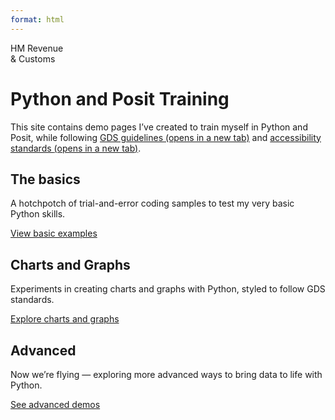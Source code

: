 ```yaml
---
format: html
---
```


<div class="gem-c-organisation-logo brand--hm-revenue-customs govuk-!-margin-bottom-6">
 <div class="gem-c-organisation-logo__container gem-c-organisation-logo__crest gem-c-organisation-logo__crest--hmrc brand__border-color">
  <span class="gem-c-organisation-logo__name">HM Revenue<br>&amp; Customs</span>
 </div>
</div>

<h1 class="govuk-heading-xl govuk-!-margin-top-6 govuk-!-margin-bottom-6">Python and Posit Training</h1>

<p class="govuk-body">This site contains demo pages I’ve created to train myself in Python and Posit, while following <a class="govuk-link" href="https://design-system.service.gov.uk/" target="_blank" rel="noopener noreferrer">GDS guidelines <span class="govuk-visually-hidden">(opens in a new tab)</span></a> and <a class="govuk-link" href="https://www.w3.org/TR/WCAG22/" target="_blank" rel="noopener noreferrer">accessibility standards <span class="govuk-visually-hidden">(opens in a new tab)</span></a>.
</p>

<div class="govuk-grid-row">
 <div class="govuk-grid-column-one-third-from-desktop govuk-!-margin-bottom-8">
  <h2 class="govuk-heading-l govuk-!-font-weight-bold">The basics</h2>
  <p class="govuk-body">A hotchpotch of trial-and-error coding samples to test my very basic Python skills.</p>
  <p class="govuk-body">
    <a href="the-bascis.qmd" class="govuk-link govuk-!-font-weight-bold">View basic examples</a>
  </p>
 </div>

 <div class="govuk-grid-column-one-third-from-desktop govuk-!-margin-bottom-8">
  <h2 class="govuk-heading-l govuk-!-font-weight-bold">Charts and Graphs</h2>
  <p class="govuk-body">Experiments in creating charts and graphs with Python, styled to follow GDS standards.</p>
  <p class="govuk-body">
    <a href="charts-and-graphs.qmd" class="govuk-link govuk-!-font-weight-bold">Explore charts and graphs</a>
  </p>
 </div>

 <div class="govuk-grid-column-one-third-from-desktop govuk-!-margin-bottom-8">
  <h2 class="govuk-heading-l govuk-!-font-weight-bold">Advanced</h2>
  <p class="govuk-body">Now we’re flying — exploring more advanced ways to bring data to life with Python.</p>
  <p class="govuk-body">
    <a href="advanced.qmd" class="govuk-link govuk-!-font-weight-bold">See advanced demos</a>
  </p>
 </div>

</div>
